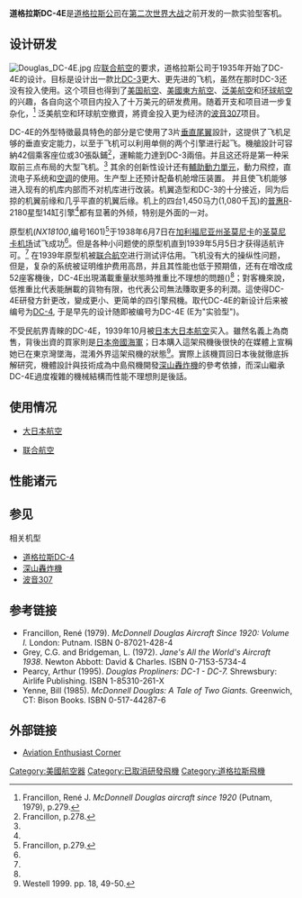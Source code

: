 {{Infobox Aircraft
 |name = DC-4E
 |image = Image:Douglas DC-4E Oakland.jpg
 |caption = 在奥克兰机场联合航空基地的DC-4E
 |type = 实验型客机
 |manufacturer = [[道格拉斯公司|道格拉斯公司]]
 |designer =
 |first flight = 1938年6月7日
 |introduced =
 |retired =
 |status =
 |primary user = [[联合航空|联合航空]]
 |more users =[[大日本航空|大日本航空]]
 |produced =
 |number built = 1
 |unit cost =
 |variants with their own articles = [[道格拉斯DC-4|道格拉斯DC-4]] <br> [[深山轟炸機|深山轟炸機]]
}}

'''道格拉斯DC-4E'''是[[道格拉斯公司|道格拉斯公司]]在[[第二次世界大战|第二次世界大战]]之前开发的一款实验型客机。

==设计研发==
[[File:Douglas_DC-4E.jpg|thumb]]
应[[联合航空|联合航空]]的要求，道格拉斯公司于1935年开始了DC-4E的设计。目标是设计出一款比[[道格拉斯DC-3|DC-3]]更大、更先进的飞机，虽然在那时DC-3还没有投入使用。这个项目也得到了[[美国航空|美国航空]]、[[美國東方航空|美國東方航空]]、[[泛美航空|泛美航空]]和[[环球航空|环球航空]]的兴趣，各自向这个项目内投入了十万美元的研发费用。随着开支和项目进一步复杂化，<ref>Francillon, René J. ''McDonnell Douglas aircraft since 1920'' (Putnam, 1979), p.279.</ref> 泛美航空和环球航空撤資，將資金投入更为经济的[[波音307|波音307]]项目。

DC-4E的外型特徵最具特色的部分是它使用了3片[[垂直尾翼|垂直尾翼]]設計，这提供了飞机足够的垂直安定能力，以至于飞机可以利用单侧的两个引擎进行起飞。機艙設計可容納42個乘客座位或30張臥鋪<ref name="#1">Francillon, p.278.</ref>，運輸能力達到DC-3兩倍。并且这还将是第一种采取前三点布局的大型飞机。<ref name="#1"/> 其余的创新性设计还有[[輔助動力單元|輔助動力單元]]，動力飛控，直流电子系统和[[空调|空调]]的使用。生产型上还预计配备机舱增压装置。 并且使飞机能够进入现有的机库内部而不对机库进行改装。机翼造型和DC-3的十分接近，同为后掠的机翼前缘和几乎平直的机翼后缘。机上的四台1,450马力(1,080千瓦)的[[普惠|普惠]]R-2180星型14缸引擎<ref name="#1"/>都有显著的外倾，特别是外面的一对。

原型机(''NX18100'',编号1601)<ref name="#2">Francillon, p.279.</ref>于1938年6月7日在[[加利福尼亚州|加利福尼亚州]][[圣莫尼卡|圣莫尼卡]]的[[圣莫尼卡机场|圣莫尼卡机场]]试飞成功<ref name="#2"/>。但是各种小问题使的原型机直到1939年5月5日才获得适航许可。<ref name="#2"/> 在1939年原型机被[[联合航空|联合航空]]进行测试评估用。飞机没有大的操纵性问题，但是，复杂的系统被证明维护费用高昂，并且其性能也低于预期值，还有在增改成52座客機後，DC-4E出現滿載重量狀態時推重比不理想的問題({{convert|65000|lb|kg|0|abbr=on|adj=on}})<ref name="#2"/>；對客機來說，低推重比代表能酬載的貨物有限，也代表公司無法賺取更多的利潤。這使得DC-4E研發方針更改，變成更小、更简单的四引擎飛機。取代DC-4E的新设计后来被编号为[[道格拉斯DC-4|DC-4]], 于是早先的设计随即被编号为DC-4E (E为"实验型")。

不受民航界青睞的DC-4E，1939年10月被[[日本|日本]][[大日本航空|大日本航空]]买入。雖然名義上為商售，背後出資的買家則是[[日本帝國海軍|日本帝國海軍]]；日本購入這架飛機後很快的在媒體上宣稱她已在東京灣墜海，混淆外界這架飛機的狀態<ref name="Airpower">Westell 1999. pp. 18, 49-50.</ref>。實際上該機買回日本後就徹底拆解研究，機體設計與技術成為中島飛機開發[[深山轟炸機|深山轟炸機]]的參考依據，而深山繼承DC-4E過度複雜的機械結構而性能不理想則是後話。

==使用情况==
{{JPN}}
*[[大日本航空|大日本航空]]
{{USA}}
*[[联合航空|联合航空]]

==性能诸元==
{{aircraft specifications
|plane or copter?=plane
|jet or prop?=prop
|ref=1938年简氏年鉴
|crew=3名
|capacity=42名
|payload main=
|payload alt=
|length main= 97.7英尺
|length alt= 29.83米
|span main= 138.3英尺
|span alt= 42.16米
|height main= 24.65英尺
|height alt= 7.4米
|area main= 2,155平方英尺
|area alt= 200.2平方米
|airfoil=
|empty weight main= 42,564磅
|empty weight alt= 19,308公斤
|loaded weight main= 61,500磅
|loaded weight alt= 27,896公斤
|useful load main=
|useful load alt=
|max takeoff weight main= 66,500磅
|max takeoff weight alt= 30,164公斤
|more general=
|engine (prop)= [[普惠|普惠]]Pratt & Whitney R-2180
|type of prop=星型引擎
|number of props=4
|power main= 1,450马力
|power alt= 1,081千瓦
|power original=
|max speed main= 245英里时(7,000英尺)
|max speed alt= 394千米时(2,135米)
|cruise speed main=
|cruise speed alt=
|stall speed main=
|stall speed alt=
|never exceed speed main=
|never exceed speed alt=
|range main= 2,200英里
|range alt=3,540千米
|ceiling main= 22,900英尺
|ceiling alt= 6,980米
|climb rate main= 1,175英尺/分钟
|climb rate alt= 356米/分钟
|loading main=28.5磅/平方英尺
|loading alt=139.3千克/平方米
|thrust/weight=
|power/mass main=0.09马力/磅
|power/mass alt=0.16千瓦/千克
|more performance=
|armament=
|avionics=
}}

==参见==
;相关机型
* [[道格拉斯DC-4|道格拉斯DC-4]]
* [[深山轟炸機|深山轟炸機]]
* [[波音307|波音307]]

==参考链接==
{{reflist}}
* Francillon, René (1979). ''McDonnell Douglas Aircraft Since 1920: Volume I.'' London: Putnam. ISBN 0-87021-428-4
* Grey, C.G. and Bridgeman, L. (1972). ''Jane's All the World's Aircraft 1938''. Newton Abbott: David & Charles. ISBN 0-7153-5734-4
* Pearcy, Arthur (1995). ''Douglas Propliners: DC-1 - DC-7.'' Shrewsbury: Airlife Publishing. ISBN 1-85310-261-X
* Yenne, Bill (1985). ''McDonnell Douglas: A Tale of Two Giants.'' Greenwich, CT: Bison Books. ISBN 0-517-44287-6

==外部链接==
* [http://aeroweb.brooklyn.cuny.edu/specs/douglas/dc-4e.htm Aviation Enthusiast Corner] {{Wayback|url=http://aeroweb.brooklyn.cuny.edu/specs/douglas/dc-4e.htm |date=20020106083014 }}

{{Douglas Airliners}}
[[Category:美國航空器|Category:美國航空器]]
[[Category:已取消研發飛機|Category:已取消研發飛機]]
[[Category:道格拉斯飛機|Category:道格拉斯飛機]]